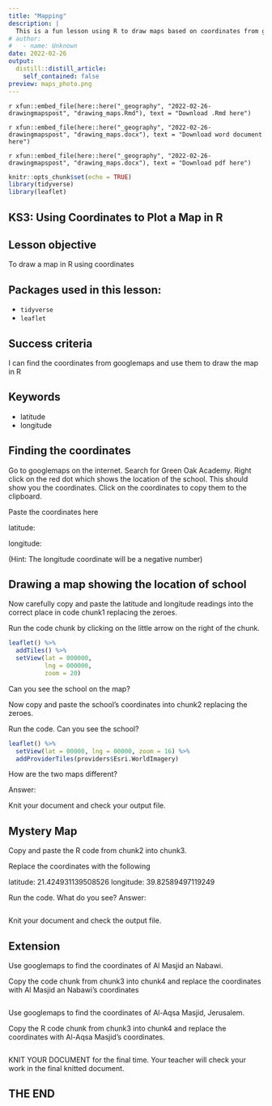 ```yaml
---
title: "Mapping"
description: |
  This is a fun lesson using R to draw maps based on coordinates from googlemaps.
# author:
#   - name: Unknown
date: 2022-02-26
output:
  distill::distill_article:
    self_contained: false
preview: maps_photo.png
---
```


`r xfun::embed_file(here::here("_geography", "2022-02-26-drawingmapspost", "drawing_maps.Rmd"), text = "Download .Rmd here")`

`r xfun::embed_file(here::here("_geography", "2022-02-26-drawingmapspost", "drawing_maps.docx"), text = "Download word document here")`

`r xfun::embed_file(here::here("_geography", "2022-02-26-drawingmapspost", "drawing_maps.docx"), text = "Download pdf here")`

```r
knitr::opts_chunk$set(echo = TRUE)
library(tidyverse)
library(leaflet)
```

## KS3: Using Coordinates to Plot a Map in R

## Lesson objective

To draw a map in R using coordinates

## Packages used in this lesson:

- `tidyverse`
- `leaflet`

## Success criteria

I can find the coordinates from googlemaps and use them to draw the map in R

## Keywords

* latitude
* longitude

## Finding the coordinates

Go to googlemaps on the internet.  Search for Green Oak Academy. Right click on the red dot which shows the location of the school.  This should show you the coordinates.  Click on the coordinates to copy them to the clipboard. 

Paste the coordinates here

latitude:

longitude:

(Hint:  The longitude coordinate will be a negative number)

## Drawing a map showing the location of school

Now carefully copy and paste the latitude and longitude readings into the correct place in code chunk1 replacing the zeroes.

Run the code chunk by clicking on the little arrow on the right of the chunk.


```r
leaflet() %>%
  addTiles() %>%
  setView(lat = 000000, 
          lng = 000000,  
          zoom = 20)
```

Can you see the school on the map?  

Now copy and paste the school's coordinates into chunk2 replacing the zeroes.

Run the code.  Can you see the school? 

```r
leaflet() %>%
  setView(lat = 00000, lng = 00000, zoom = 16) %>%
  addProviderTiles(providers$Esri.WorldImagery)
```

How are the two maps different?

Answer:

Knit your document and check your output file.


## Mystery Map

Copy and paste the R code from chunk2 into chunk3.

Replace the coordinates with the following

latitude: 21.424931139508526
longitude: 39.82589497119249


Run the code.  What do you see?  Answer:

```r

```

Knit your document and check the output file.


## Extension

Use googlemaps to find the coordinates of Al Masjid an Nabawi.

Copy the code chunk from chunk3 into chunk4 and replace the coordinates with Al Masjid an Nabawi's coordinates

```r

```

Use googlemaps to find the coordinates of Al-Aqsa Masjid, Jerusalem.

Copy the R code chunk from chunk3 into chunk4 and replace the coordinates with Al-Aqsa Masjid's coordinates.



```r

```


KNIT YOUR DOCUMENT for the final time.  Your teacher will check your work in the final knitted document.

## THE END

